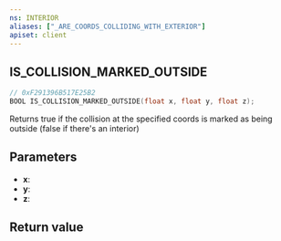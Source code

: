 ```yaml
---
ns: INTERIOR
aliases: ["_ARE_COORDS_COLLIDING_WITH_EXTERIOR"]
apiset: client
---
```

## IS_COLLISION_MARKED_OUTSIDE

```c
// 0xF291396B517E25B2
BOOL IS_COLLISION_MARKED_OUTSIDE(float x, float y, float z);
```

Returns true if the collision at the specified coords is marked as being outside (false if there's an interior)

## Parameters
* **x**:
* **y**:
* **z**:

## Return value